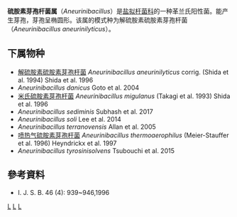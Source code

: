 {{Automatic taxobox
| taxon = Aneurinibacillus
| authority = Shida et al. 1996
| type_species = ''Aneurinibacillus aneurinilyticus'' corrig.
| type_species_authority = (Shida et al. 1994) Shida et al. 1996
}}
'''硫胺素芽孢杆菌属'''（''Aneurinibacillus''）是[[盐拟杆菌科|盐拟杆菌科]]的一种革兰氏阳性菌。能产生芽孢，芽孢呈椭圆形。该属的模式种为解硫胺素硫胺素芽孢杆菌（''Aneurinibacillus aneurinilyticus''）。

==下属物种==
* [[解硫胺素硫胺素芽孢杆菌|解硫胺素硫胺素芽孢杆菌]] ''Aneurinibacillus aneurinilyticus'' corrig. (Shida et al. 1994) Shida et al. 1996
* ''Aneurinibacillus danicus'' Goto et al. 2004
* [[米氏硫胺素芽孢杆菌|米氏硫胺素芽孢杆菌]] ''Aneurinibacillus migulanus'' (Takagi et al. 1993) Shida et al. 1996
* ''Aneurinibacillus sediminis'' Subhash et al. 2017
* ''Aneurinibacillus soli'' Lee et al. 2014
* ''Aneurinibacillus terranovensis'' Allan et al. 2005
* [[喷热气硫胺素芽孢杆菌|喷热气硫胺素芽孢杆菌]] ''Aneurinibacillus thermoaerophilus'' (Meier-Stauffer et al. 1996) Heyndrickx et al. 1997
* ''Aneurinibacillus tyrosinisolvens'' Tsubouchi et al. 2015

==參考資料==
{{Reflist}}
* I. J. S. B. 46 (4): 939~946,1996

{{Taxonbar}}
[[Category:1996年描述的分类群|L]]
[[Category:革兰氏阳性菌|L]]
[[Category:盐拟杆菌科|L]]